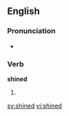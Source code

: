 ==English==

===Pronunciation===
*{{IPA|/'ʃaɪnd/}}

===Verb===
'''shined'''

# {{past of|[[shine]]}}

[[sv:shined]]
[[vi:shined]]